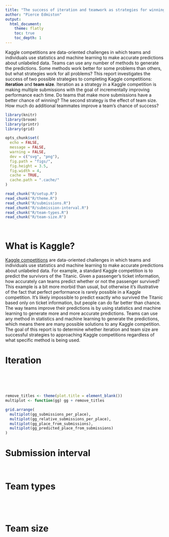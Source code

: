 ```yaml
---
title: "The success of iteration and teamwork as strategies for winning Kaggle competitions"
author: "Pierce Edmiston"
output:
  html_document:
    theme: flatly
    toc: true
    toc_depth: 1
---
```


Kaggle competitions are data-oriented challenges in which teams and individuals use statistics and machine learning to make accurate predictions about unlabeled data. Teams can use any number of methods to generate the predictions. Some methods work better for some problems than others, but what strategies work for all problems? This report investigates the success of two possible strategies to completing Kaggle competitions: **iteration** and **team size**. Iteration as a strategy in a Kaggle competition is making multiple submissions with the goal of incrementally improving performance each time. Do teams that make more submissions have a better chance of winning? The second strategy is the effect of team size. How much do additional teammates improve a team's chance of success?

```r
library(knitr)
library(broom)
library(printr)
library(grid)

opts_chunk$set(
  echo = FALSE,
  message = FALSE,
  warning = FALSE,
  dev = c("svg", "png"),
  fig.path = "figs/",
  fig.height = 3.5,
  fig.width = 4,
  cache = TRUE,
  cache.path = ".cache/"
)

read_chunk("R/setup.R")
read_chunk("R/theme.R")
read_chunk("R/submissions.R")
read_chunk("R/submission-interval.R")
read_chunk("R/team-types.R")
read_chunk("R/team-size.R")
```

```r
```

```r
```

# What is Kaggle?

[Kaggle competitions](https://kaggle.com) are data-oriented challenges in which teams and individuals use statistics and machine learning to make accurate predictions about unlabeled data. For example, a standard Kaggle competition is to predict the survivors of the Titanic. Given a passenger's ticket information, how accurately can teams predict whether or not the passenger survived? This example is a bit more morbid than usual, but otherwise it's illustrative of the fact that perfect performance is rarely possible in a Kaggle competition. It's likely impossible to predict exactly who survived the Titanic based only on ticket information, but people can do far better than chance. The way teams improve their predictions is by using statistics and machine learning to generate more and more accurate predictions. Teams can use any method in statistics and machine learning to generate the predictions, which means there are many possible solutions to any Kaggle competition. The goal of this report is to determine whether iteration and team size are successful strategies to approaching Kaggle competitions regardless of what specific method is being used.

# Iteration

```r
```

```r
```

```r
```

```r
```

```r
```

```r
remove_titles <- theme(plot.title = element_blank())
multiplot <- function(gg) gg + remove_titles

grid.arrange(
  multiplot(gg_submissions_per_place),
  multiplot(gg_relative_submissions_per_place),
  multiplot(gg_place_from_submissions),
  multiplot(gg_predicted_place_from_submissions)
)
```

# Submission interval

```r
```

```r
```

# Team types

```r
```

```r
```

```r
```

```r
```

# Team size

```r
```

```r
```

```r
```

```r
```

```r
```
